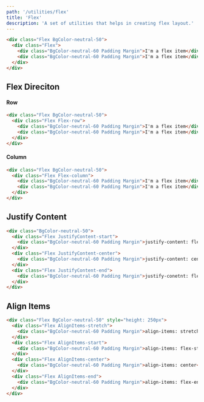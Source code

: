 ```yaml
---
path: '/utilities/flex'
title: 'Flex'
description: 'A set of utilities that helps in creating flex layout.'
---
```


```html preview=true
<div class="Flex BgColor-neutral-50">
  <div class="Flex">
    <div class="BgColor-neutral-60 Padding Margin">I'm a flex item</div>
    <div class="BgColor-neutral-60 Padding Margin">I'm a flex item</div>
  </div>
</div>
```

## Flex Direciton

#### Row

```html preview=true
<div class="Flex BgColor-neutral-50">
  <div class="Flex Flex-row">
    <div class="BgColor-neutral-60 Padding Margin">I'm a flex item</div>
    <div class="BgColor-neutral-60 Padding Margin">I'm a flex item</div>
  </div>
</div>
```

#### Column

```html preview=true
<div class="Flex BgColor-neutral-50">
  <div class="Flex Flex-column">
    <div class="BgColor-neutral-60 Padding Margin">I'm a flex item</div>
    <div class="BgColor-neutral-60 Padding Margin">I'm a flex item</div>
  </div>
</div>
```

## Justify Content

```html preview=true
<div class="BgColor-neutral-50">
  <div class="Flex JustifyContent-start">
    <div class="BgColor-neutral-60 Padding Margin">justify-content: flex-start</div>
  </div>
  <div class="Flex JustifyContent-center">
    <div class="BgColor-neutral-60 Padding Margin">justify-content: center</div>
  </div>
  <div class="Flex JustifyContent-end">
    <div class="BgColor-neutral-60 Padding Margin">justify-conetnt: flex-end</div>
  </div>
</div>
```

## Align Items

```html preview=true
<div class="Flex BgColor-neutral-50" style="height: 250px">
  <div class="Flex AlignItems-stretch">
    <div class="BgColor-neutral-60 Padding Margin">align-items: stretch</div>
  </div>
  <div class="Flex AlignItems-start">
    <div class="BgColor-neutral-60 Padding Margin">align-items: flex-start</div>
  </div>
  <div class="Flex AlignItems-center">
    <div class="BgColor-neutral-60 Padding Margin">align-items: center</div>
  </div>
  <div class="Flex AlignItems-end">
    <div class="BgColor-neutral-60 Padding Margin">align-items: flex-end</div>
  </div>
</div>
```
